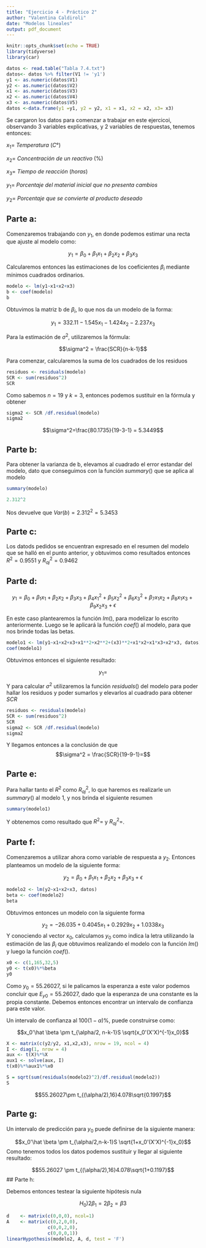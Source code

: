 ```yaml
---
title: "Ejercicio 4 - Práctico 2"
author: "Valentina Caldiroli"
date: "Modelos lineales"
output: pdf_document
---
```


```r
knitr::opts_chunk$set(echo = TRUE)
library(tidyverse)
library(car)
```

```r
datos <- read.table("Tabla 7.4.txt")
datos<- datos %>% filter(V1 != 'y1')
y1 <- as.numeric(datos$V1)
y2 <- as.numeric(datos$V2)
x1 <- as.numeric(datos$V3)
x2 <- as.numeric(datos$V4)
x3 <- as.numeric(datos$V5)
datos <-data.frame(y1 =y1, y2 = y2, x1 = x1, x2 = x2, x3= x3)
```

Se cargaron los datos para comenzar a trabajar en este ejercicoi, observando 3 variables explicativas, y 2 variables de respuestas, tenemos entonces:

$x_1 =~Temperatura~(C°)$

$x_2 =~Concentración ~ de ~ un ~ reactivo~ (\%)$

$x_3 =~Tiempo~de~reacción~(horas)$

$y_1 =~ Porcentaje~ del~ material~ inicial~ que~ no~ presenta~ cambios$

$y_2 =~Porcentaje~ que~ se~ convierte~ al~ producto~ deseado$

## Parte a:

Comenzaremos trabajando con $y_1$, en donde podemos estimar una recta que ajuste al modelo como:

$$y_1 = \beta_0 + \beta_1x_1+\beta_2x_2+\beta_3x_3$$

Calcularemos entonces las estimaciones de los coeficientes $\beta_i$ mediante mínimos cuadrados ordinarios.

```r
modelo <- lm(y1~x1+x2+x3)
b <- coef(modelo)
b
```

Obtuvimos la matriz b de $\beta_i$, lo que nos da un modelo de la forma:

$$y_1 = 332.11 -1.545x_1-1.424x_2-2.237x_3$$

Para la estimación de $\sigma^2$, utilizaremos la fórmula:

$$\sigma^2 = \frac{SCR}{n-k-1}$$

Para comenzar, calcularemos la suma de los cuadrados de los residuos

```r
residuos <- residuals(modelo)
SCR <- sum(residuos^2)
SCR
```

Como sabemos $n= 19$ y $k =3$, entonces podemos sustituir en la fórmula y obtener

```r
sigma2 <- SCR /df.residual(modelo)
sigma2
```


$$\sigma^2=\frac{80.1735}{19-3-1} = 5.3449$$

## Parte b:

Para obtener la varianza de b, elevamos al cuadrado el error estandar del modelo, dato que conseguimos con la función $summary()$ que se aplica al modelo

```r
summary(modelo)
```

```r
2.312^2
```

Nos devuelve que $Var(b)= 2.312^2 =5.3453$

## Parte c:

Los datods pedidos se encuentran expresado en el resumen del modelo que se halló en el punto anterior, y obtuvimos como resultados entonces $R^2 = 0.9551$ y $R_{aj}^2 = 0.9462$

## Parte d:

$$y_1 = \beta_0+\beta_1x_1+\beta_2x_2+\beta_3x_3+\beta_4x_1^2+\beta_5x_2^2+\beta_6x_3^2+\beta_7x_1x_2+\beta_8x_1x_3+\beta_9x_2x_3+\epsilon$$

En este caso plantearemos la función $lm()$, para modelizar lo escrito anteriormente. Luego se le aplicará la función $coef()$ al modelo, para que nos brinde todas las betas.

```r
modelo1 <- lm(y1~x1+x2+x3+x1**2+x2**2+(x3)**2+x1*x2+x1*x3+x2*x3, datos)
coef(modelo1)
```
Obtuvimos entonces el siguiente resultado:

$$y_1 = $$

Y para calcular $\sigma^2$ utilizaremos la función $residuals()$ del modelo para poder hallar los residuos y poder sumarlos y elevarlos al cuadrado para obtener $SCR$

```r
residuos <- residuals(modelo)
SCR <- sum(residuos^2)
SCR
sigma2 <- SCR /df.residual(modelo)
sigma2
```

Y llegamos entonces a la conclusión de que 
$$\sigma^2 = \frac{SCR}{19-9-1}=$$

## Parte e:

Para hallar tanto el $R^2$ como $R_{aj}^2$, lo que haremos es realizarle un $summary()$ al modelo 1, y nos brinda el siguiente resumen

```r
summary(modelo1)
```

Y obtenemos como resultado que $R^2=$ y $R_{aj}^2=$.

## Parte f:

Comenzaremos a utilizar ahora como variable de respuesta a $y_2$. Entonces planteamos un modelo de la siguiente forma:

$$y_2 = \beta_0+\beta_1x_1+\beta_2x_2+\beta_3x_3+\epsilon$$

```r
modelo2 <- lm(y2~x1+x2+x3, datos)
beta <- coef(modelo2)
beta
```

Obtuvimos entonces un modelo con la siguiente forma

$$y_2 = -26.035 +0.4045x_1+0.2929x_2+1.0338x_3$$
Y conociendo al vector $x_0$, calculamos $y_0$ como indica la letra utilizando la estimación de las $\beta_i$ que obtuvimos realizando el modelo con la función $lm()$ y luego la función $coef()$. 

```r
x0 <- c(1,165,32,5)
y0 <- t(x0)%*%beta
y0
```

Como $y_0 = 55.26027$, si le palicamos la esperanza a este valor podemos concluir que $E_{y0} = 55.26027$, dado que la esperanza de una constante es la propia constante. Debemos entonces encontrar un intervalo de confianza para este valor. 

Un intervalo de confianza al $100(1-\alpha)\%$, puede construirse como:

$$x_0'\hat \beta \pm t_{\alpha/2, n-k-1}S \sqrt{x_0'(X'X)^{-1}x_0}$$

```r
X <- matrix(c(y2/y2, x1,x2,x3), nrow = 19, ncol = 4)
I <- diag(1, nrow = 4)
aux <- t(X)%*%X
aux1 <- solve(aux, I)
t(x0)%*%aux1%*%x0
```
```r
S = sqrt(sum(residuals(modelo2)^2)/df.residual(modelo2))
S
```

$$55.26027\pm t_{(\alpha/2),16}4.078\sqrt{0.1997}$$

## Parte g:

Un intervalo de predicción para $y_0$ puede definirse de la siguiente manera:

$$x_0'\hat \beta \pm t_{\alpha/2,n-k-1}S \sqrt{1+x_0'(X'X)^{-1}x_0}$$
Como tenemos todos los datos podemos sustituir y llegar al siguiente resultado:

$$55.26027 \pm t_{(\alpha/2),16}4.078\sqrt{1+0.1197}$$
## Parte h:

Debemos entonces testear la siguiente hipótesis nula

$$H_0) 2\beta_1 = 2\beta_2 = \beta 3$$
```r
d    <- matrix(c(0,0,0), ncol=1)
A    <- matrix(c(0,2,0,0),
               c(0,0,2,0),
               c(0,0,0,1))
linearHypothesis(modelo2, A, d, test = 'F')
```

